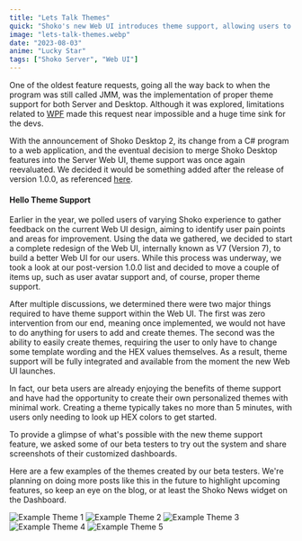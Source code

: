 ```yaml
---
title: "Lets Talk Themes"
quick: "Shoko's new Web UI introduces theme support, allowing users to easily create and apply custom themes with minimal effort."
image: "lets-talk-themes.webp"
date: "2023-08-03"
anime: "Lucky Star"
tags: ["Shoko Server", "Web UI"]
---
```



One of the oldest feature requests, going all the way back to when the program was still called JMM, was the
implementation of proper theme support for both Server and Desktop. Although it was explored, limitations related
to [WPF](https://en.wikipedia.org/wiki/Windows_Presentation_Foundation) made this request near impossible and a huge
time sink for the devs.

With the announcement of Shoko Desktop 2, its change from a C# program to a web application, and the eventual decision
to merge Shoko Desktop features into the Server Web UI, theme support was once again reevaluated. We decided it would
be something added after the release of version 1.0.0, as referenced
[here](https://github.com/ShokoAnime/Shoko-WebUI/issues/112).

#### Hello Theme Support

Earlier in the year, we polled users of varying Shoko experience to gather feedback on the current Web UI design,
aiming to identify user pain points and areas for improvement. Using the data we gathered, we decided to start a
complete redesign of the Web UI, internally known as V7 (Version 7), to build a better Web UI for our users. While
this process was underway, we took a look at our post-version 1.0.0 list and decided to move a couple of items up,
such as user avatar support and, of course, proper theme support.

After multiple discussions, we determined there were two major things required to have theme support within the Web
UI. The first was zero intervention from our end, meaning once implemented, we would not have to do anything for users
to add and create themes. The second was the ability to easily create themes, requiring the user to only have to change
some template wording and the HEX values themselves. As a result, theme support will be fully integrated and available
from the moment the new Web UI launches.

In fact, our beta users are already enjoying the benefits of theme support and have had the opportunity to create
their own personalized themes with minimal work. Creating a theme typically takes no more than 5 minutes, with users
only needing to look up HEX colors to get started.

To provide a glimpse of what's possible with the new theme support feature, we asked some of our beta testers to try
out the system and share screenshots of their customized dashboards.

Here are a few examples of the themes created by our beta testers. We're planning on doing more posts like this in the
future to highlight upcoming features, so keep an eye on the blog, or at least the Shoko News widget on the Dashboard.

<Image src='/images/blog/lets-talk-themes-theme-01.webp' alt='Example Theme 1'/>
<Image src='/images/blog/lets-talk-themes-theme-02.webp' alt='Example Theme 2'/>
<Image src='/images/blog/lets-talk-themes-theme-03.webp' alt='Example Theme 3'/>
<Image src='/images/blog/lets-talk-themes-theme-04.webp' alt='Example Theme 4'/>
<Image src='/images/blog/lets-talk-themes-theme-05.webp' alt='Example Theme 5'/>